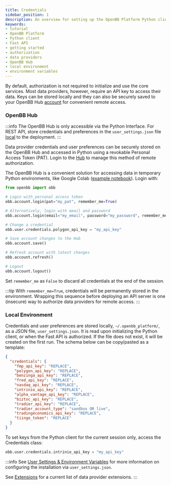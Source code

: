 ```yaml
---
title: Credentials
sidebar_position: 1
description: An overview for setting up the OpenBB Platform Python client and Fast API with data provider API keys.
keywords:
- tutorial
- OpenBB Platform
- Python client
- Fast API
- getting started
- authorization
- data providers
- OpenBB Hub
- local environment
- environment variables
---
```



<HeadTitle title="API Keys & Credentials | OpenBB Platform Docs" />

By default, authorization is not required to initialize and use the core services. Most data providers, however, require an API key to access their data. Keys can be stored locally and they can also be securely saved to your OpenBB Hub [account](https://my.openbb.co/app/hub) for convenient remote access.

### OpenBB Hub

:::info
The OpenBB Hub is only accessible via the Python Interface. For REST API, store credentials and preferences in the `user_settings.json` file [local](api_keys#local-environment) to the deployment.
:::

Data provider credentials and user preferences can be securely stored on the OpenBB Hub and accessed in Python using a revokable Personal Access Token (PAT). Login to the [Hub](https://my.openbb.co/) to manage this method of remote authorization.

The OpenBB Hub is a convenient solution for accessing data in temporary Python environments, like Google Colab ([example notebook](https://github.com/OpenBB-finance/OpenBBTerminal/blob/develop/examples/googleColab.ipynb)). Login with:

```python
from openbb import obb

# Login with personal access token
obb.account.login(pat="my_pat", remember_me=True)

# Alternatively, login with email and password
obb.account.login(email="my_email", password="my_password", remember_me=True)

# Change a credential
obb.user.credentials.polygon_api_key = "my_api_key"

# Save account changes to the Hub
obb.account.save()

# Refresh account with latest changes
obb.account.refresh()

# Logout
obb.account.logout()
```

Set `remember_me` as `False` to discard all credentials at the end of the session.

:::tip
With `remember_me=True`, credentials will be permanently stored in the environment.
Wrapping this sequence before deploying an API server is one (insecure) way to authorize data providers for remote access.
:::

### Local Environment

Credentials and user preferences are stored locally, `~/.openbb_platform/`, as a JSON file, `user_settings.json`. It is read upon initializing the Python client, or when the Fast API is authorized. If the file does not exist, it will be created on the first run. The schema below can be copy/pasted as a template:

```json
{
  "credentials": {
    "fmp_api_key": "REPLACE",
    "polygon_api_key": "REPLACE",
    "benzinga_api_key": "REPLACE",
    "fred_api_key": "REPLACE",
    "nasdaq_api_key": "REPLACE",
    "intrinio_api_key": "REPLACE",
    "alpha_vantage_api_key": "REPLACE",
    "biztoc_api_key": "REPLACE",
    "tradier_api_key": "REPLACE",
    "tradier_account_type": "sandbox OR live",
    "tradingeconomics_api_key": "REPLACE",
    "tiingo_token": "REPLACE"
  }
}
```

To set keys from the Python client for the current session only, access the Credentials class:

```python
obb.user.credentials.intrinio_api_key = "my_api_key"
```

:::info
See [User Settings & Environment Variables](settings_and_environment_variables) for more information on configuring the installation via `user_settings.json`.

See [Extensions](user_guides/extensions) for a current list of data provider extensions.
:::